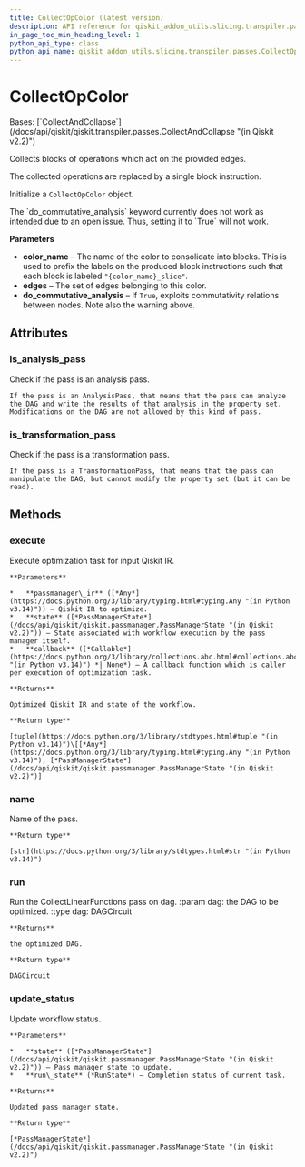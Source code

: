 ```yaml
---
title: CollectOpColor (latest version)
description: API reference for qiskit_addon_utils.slicing.transpiler.passes.CollectOpColor in the latest version of qiskit-addon-utils
in_page_toc_min_heading_level: 1
python_api_type: class
python_api_name: qiskit_addon_utils.slicing.transpiler.passes.CollectOpColor
---
```


# CollectOpColor

<Class id="qiskit_addon_utils.slicing.transpiler.passes.CollectOpColor" isDedicatedPage={true} github="https://github.com/Qiskit/qiskit-addon-utils/tree/stable/0.2/qiskit_addon_utils/slicing/transpiler/passes/collect_op_color.py#L28-L65" signature="CollectOpColor(*args, **kwargs)" modifiers="class">
  Bases: [`CollectAndCollapse`](/docs/api/qiskit/qiskit.transpiler.passes.CollectAndCollapse "(in Qiskit v2.2)")

  Collects blocks of operations which act on the provided edges.

  The collected operations are replaced by a single block instruction.

  Initialize a `CollectOpColor` object.

  <Admonition title="Warning" type="caution">
    The `do_commutative_analysis` keyword currently does not work as intended due to an open issue. Thus, setting it to `True` will not work.
  </Admonition>

  **Parameters**

  *   **color\_name** – The name of the color to consolidate into blocks. This is used to prefix the labels on the produced block instructions such that each block is labeled `"{color_name}_slice"`.
  *   **edges** – The set of edges belonging to this color.
  *   **do\_commutative\_analysis** – If `True`, exploits commutativity relations between nodes. Note also the warning above.

  ## Attributes

  ### is\_analysis\_pass

  <Attribute id="qiskit_addon_utils.slicing.transpiler.passes.CollectOpColor.is_analysis_pass">
    Check if the pass is an analysis pass.

    If the pass is an AnalysisPass, that means that the pass can analyze the DAG and write the results of that analysis in the property set. Modifications on the DAG are not allowed by this kind of pass.
  </Attribute>

  ### is\_transformation\_pass

  <Attribute id="qiskit_addon_utils.slicing.transpiler.passes.CollectOpColor.is_transformation_pass">
    Check if the pass is a transformation pass.

    If the pass is a TransformationPass, that means that the pass can manipulate the DAG, but cannot modify the property set (but it can be read).
  </Attribute>

  ## Methods

  ### execute

  <Function id="qiskit_addon_utils.slicing.transpiler.passes.CollectOpColor.execute" signature="execute(passmanager_ir, state, callback=None)">
    Execute optimization task for input Qiskit IR.

    **Parameters**

    *   **passmanager\_ir** ([*Any*](https://docs.python.org/3/library/typing.html#typing.Any "(in Python v3.14)")) – Qiskit IR to optimize.
    *   **state** ([*PassManagerState*](/docs/api/qiskit/qiskit.passmanager.PassManagerState "(in Qiskit v2.2)")) – State associated with workflow execution by the pass manager itself.
    *   **callback** ([*Callable*](https://docs.python.org/3/library/collections.abc.html#collections.abc.Callable "(in Python v3.14)") *| None*) – A callback function which is caller per execution of optimization task.

    **Returns**

    Optimized Qiskit IR and state of the workflow.

    **Return type**

    [tuple](https://docs.python.org/3/library/stdtypes.html#tuple "(in Python v3.14)")\[[*Any*](https://docs.python.org/3/library/typing.html#typing.Any "(in Python v3.14)"), [*PassManagerState*](/docs/api/qiskit/qiskit.passmanager.PassManagerState "(in Qiskit v2.2)")]
  </Function>

  ### name

  <Function id="qiskit_addon_utils.slicing.transpiler.passes.CollectOpColor.name" signature="name()">
    Name of the pass.

    **Return type**

    [str](https://docs.python.org/3/library/stdtypes.html#str "(in Python v3.14)")
  </Function>

  ### run

  <Function id="qiskit_addon_utils.slicing.transpiler.passes.CollectOpColor.run" signature="run(dag)">
    Run the CollectLinearFunctions pass on dag. :param dag: the DAG to be optimized. :type dag: DAGCircuit

    **Returns**

    the optimized DAG.

    **Return type**

    DAGCircuit
  </Function>

  ### update\_status

  <Function id="qiskit_addon_utils.slicing.transpiler.passes.CollectOpColor.update_status" signature="update_status(state, run_state)">
    Update workflow status.

    **Parameters**

    *   **state** ([*PassManagerState*](/docs/api/qiskit/qiskit.passmanager.PassManagerState "(in Qiskit v2.2)")) – Pass manager state to update.
    *   **run\_state** (*RunState*) – Completion status of current task.

    **Returns**

    Updated pass manager state.

    **Return type**

    [*PassManagerState*](/docs/api/qiskit/qiskit.passmanager.PassManagerState "(in Qiskit v2.2)")
  </Function>
</Class>

